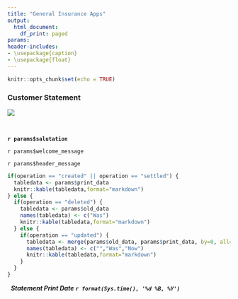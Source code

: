 ```yaml
---
title: "General Insurance Apps"
output:
  html_document:
    df_print: paged
params:
header-includes:
- \usepackage{caption}
- \usepackage{float}
---
```

```r
knitr::opts_chunk$set(echo = TRUE)
```

### Customer Statement

\captionsetup[table]{labelformat=empty}

![](GenApps2.png)

&nbsp;

**`r params$salutation`**

`r params$welcome_message`

`r params$header_message`


```r
if(operation == "created" || operation == "settled") {
  tabledata <- params$print_data
  knitr::kable(tabledata,format="markdown")
} else {
  if(operation == "deleted") {
    tabledata <- params$old_data
    names(tabledata) <- c("Was")
    knitr::kable(tabledata,format="markdown")
  } else {
    if(operation == "updated") {
      tabledata <- merge(params$old_data, params$print_data, by=0, all=TRUE)
      names(tabledata) <- c("","Was","Now")
      knitr::kable(tabledata,format="markdown")
    } 
  }
}

```

&nbsp;
**_Statement Print Date `r format(Sys.time(), '%d %B, %Y')`_**


